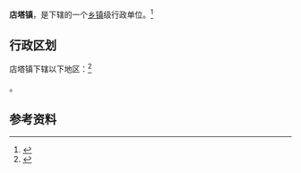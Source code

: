 {{中国乡级行政区|61/08/21/102/000}}

'''店塔镇'''，是{{PRC admin/fullname|61/08/21/102/000|3}}下辖的一个[[乡镇|乡镇]]级行政单位。<ref>{{PRC admin/ref sgc|{{PRC admin/parent|61/08/21/102/000}}}}</ref>

== 行政区划 ==

店塔镇下辖以下地区：<ref>{{PRC admin/ref sgc|61/08/21/102/000}}</ref>

{{PRC admin/children|61/08/21/102/000}}。

== 参考资料 ==

{{reflist}}

{{行政区划小作品}}
{{PRC admin/navcat|61/08/21/102/000}}